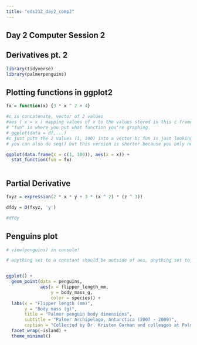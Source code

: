 ```yaml
---
title: "eds212_day2_comp2"
---
```


## Day 2 Computer Session 2

## Derivatives pt. 2

```r
library(tidyverse)
library(palmerpenguins)
```

## Plotting functions in ggplot2

```r
fx = function(x) {3 * x ^ 2 + 4}

#c is concatenate, vector of 2 values
#aes ( x = x ) mapping values of x to the values stored in this c frame
# "fun" is where you put what function you're graphing
# ggplot(data = df,...)
#c just puts the 2 values (1, 100) into a vector bc fun is just looking for endpoints ( 1 and 100) 
# you can also do seq() but this version is shorter because you only need endpoints

ggplot(data.frame(x = c(1, 100)), aes(x = x)) + 
  stat_function(fun = fx)



```

## Partial Derivative

```r
fxyz = expression(2 * x * y + 3 * (x ^ 2) * (z ^ 3))

dfdy = D(fxyz, 'y')

#dfdy
```

## Penguins plot

```r
# view(penguins) in console!

# anything set to a constant should be outside of aes, anything set to a variable (i.e., island, species), should be within aes


ggplot() +
  geom_point(data = penguins, 
             aes(x = flipper_length_mm, 
                 y = body_mass_g,
                 color = species)) +
  labs(x = "Flipper length (mm)", 
       y = "Body mass (g)",
       title = "Palmer penguin body dimensions",
       subtitle = "Palmer Archipelago, Antarctica (2007 - 2009)",
       caption = "Collected by Dr. Kristen Gorman and colleages at Palmer Station LTER") + 
  facet_wrap(~island) + 
  theme_minimal()

```

